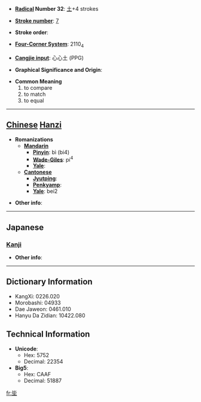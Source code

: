 * '''[[Wiktionary:Chinese radical index| Radical]] Number 32''': [[Wiktionary:Chinese radical index 土|土]]+4 strokes

* '''[[Wiktionary:Chinese total strokes index|Stroke number]]''': [[Wiktionary:Chinese total strokes index 7|7]]

* '''Stroke order''': 

* '''[[Wiktionary:Chinese four corner index|Four-Corner System]]''': 2110<sub>4</sub>

* '''[[Wiktionary:Chinese Cangjie index|Cangjie input]]''': 心心土 (PPG)

* '''Graphical Significance and Origin''': 

* '''Common Meaning'''
*#to compare
*# to match
*# to equal


----

== [[Chinese]] [[Hanzi]] ==

* '''Romanizations'''
** '''[[Mandarin]]'''
*** '''[[Pinyin]]''': bì (bi4)
*** '''[[Wade-Giles]]''': pi<sup>4</sup>
*** '''[[Yale]]''': 
** '''[[Cantonese]]'''
*** '''[[Jyutping]]''':
*** '''[[Penkyamp]]''': 
*** '''[[Yale]]''': bei2

* '''Other info''': 

----

==Japanese==
===[[Kanji]]===
{{kanji|on readings=[[ひ]] (hi), [[び]] (bi)|kun readings=[[きじはし]] (kijihashi)}}

* '''Other info''':  

----

== Dictionary Information ==

* KangXi: 0226.020
* Morobashi: 04933
* Dae Jaweon: 0461.010
* Hanyu Da Zidian: 10422.080

== Technical Information ==

* '''Unicode''':
** Hex: 5752
** Decimal: 22354
* '''Big5''':
** Hex: CAAF
** Decimal: 51887

[[fr:坒]]